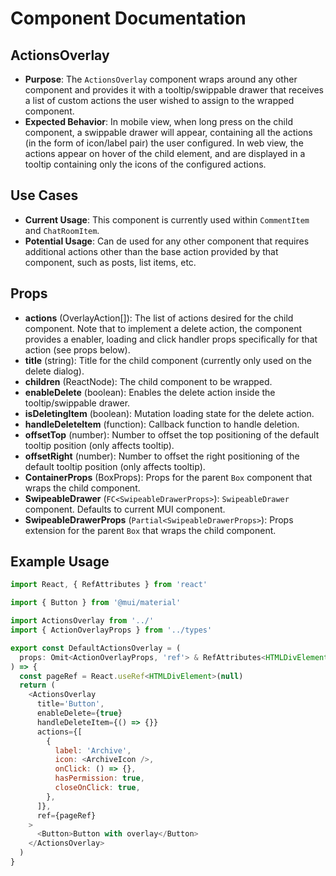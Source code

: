 
<Meta title="@baseapp-frontend | components/Shared/ActionsOverlay" />

# Component Documentation

## ActionsOverlay

- **Purpose**: The `ActionsOverlay` component wraps around any other component and provides it with a tooltip/swippable drawer that receives a list of custom actions the user wished to assign to the wrapped component.
- **Expected Behavior**: In mobile view, when long press on the child component, a swippable drawer will appear, containing all the actions (in the form of icon/label pair) the user configured. In web view, the actions appear on hover of the child element, and are displayed in a tooltip containing only the icons of the configured actions.

## Use Cases

- **Current Usage**: This component is currently used within `CommentItem` and `ChatRoomItem`.
- **Potential Usage**: Can de used for any other component that requires additional actions other than the base action provided by that component, such as posts, list items, etc.

## Props

- **actions** (OverlayAction[]): The list of actions desired for the child component. Note that to implement a delete action, the component provides a enabler, loading and click handler props specifically for that action (see props below).
- **title** (string): Title for the child component (currently only used on the delete dialog).
- **children** (ReactNode): The child component to be wrapped.
- **enableDelete** (boolean): Enables the delete action inside the tooltip/swippable drawer.
- **isDeletingItem** (boolean): Mutation loading state for the delete action.
- **handleDeleteItem** (function): Callback function to handle deletion.
- **offsetTop** (number): Number to offset the top positioning of the default tooltip position (only affects tooltip).
- **offsetRight** (number): Number to offset the right positioning of the default tooltip position (only affects tooltip).
- **ContainerProps** (BoxProps): Props for the parent `Box` component that wraps the child component.
- **SwipeableDrawer** (`FC<SwipeableDrawerProps>`): `SwipeableDrawer` component. Defaults to current MUI component.
- **SwipeableDrawerProps** (`Partial<SwipeableDrawerProps>`): Props extension for the parent `Box` that wraps the child component.

## Example Usage

```javascript
import React, { RefAttributes } from 'react'

import { Button } from '@mui/material'

import ActionsOverlay from '../'
import { ActionOverlayProps } from '../types'

export const DefaultActionsOverlay = (
  props: Omit<ActionOverlayProps, 'ref'> & RefAttributes<HTMLDivElement>,
) => {
  const pageRef = React.useRef<HTMLDivElement>(null)
  return (
    <ActionsOverlay
      title='Button',
      enableDelete={true}
      handleDeleteItem={() => {}}
      actions={[
        {
          label: 'Archive',
          icon: <ArchiveIcon />,
          onClick: () => {},
          hasPermission: true,
          closeOnClick: true,
        },
      ]},
      ref={pageRef}
    >
      <Button>Button with overlay</Button>
    </ActionsOverlay>
  )
}

